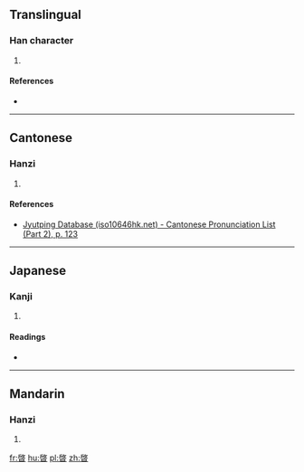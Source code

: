 ==Translingual==

===Han character===
{{Han char|rn=72|rad=日|as=08|sn=12|four=|canj=竹大日 (HKA), 戈大日 (IKA), X竹大日 (XHKA)|ids=⿱𢼄日}}

# {{defn|Han|sort=日08}}

====References====
* {{Han ref|kx=0497.030|dkj=13997|dj=0863.130|hdz=21522.050|uh=6675|ud=26229}}

----

==Cantonese==

===Hanzi===
{{yue-hanzi|jyut=[[kai2]]|y=kai2}}

# {{defn|lang=yue|sort=日08}}

====References====
*[http://www.iso10646hk.net/jp/document/download.jsp Jyutping Database (iso10646hk.net) - Cantonese Pronunciation List (Part 2), p. 123]

----

==Japanese==

===Kanji===
{{ja-kanji|grade=|rs=日08}}

# {{defn|lang=ja|sort=日08}}

====Readings====
* {{ja-readings|on=[[けい]] (kei), [[けん]] (ken)|kun=[[はれる]] (hareru)}}

----

==Mandarin==

===Hanzi===
{{cmn-hanzi|pin=[[qǐ]] ([[qi3]]), [[dù]] ([[du4]])|wg=ch'i<sup>3</sup>, tu<sup>4</sup>}}

# {{defn|lang=cmn|sort=日08}}

[[fr:晵]]
[[hu:晵]]
[[pl:晵]]
[[zh:晵]]
